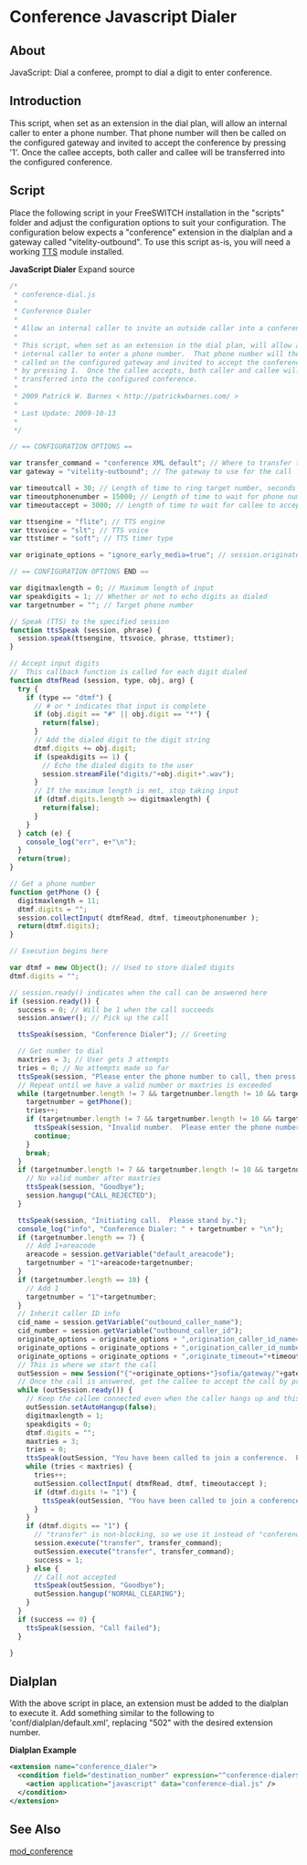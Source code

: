 
# Conference Javascript Dialer 

 

## About

JavaScript: Dial a conferee, prompt to dial a digit to enter conference. 


## Introduction 

This script, when set as an extension in the dial plan, will allow an internal caller to enter a phone number. That phone number will then be called on the configured gateway and invited to accept the conference by pressing '1'. Once the callee accepts, both caller and callee will be transferred into the configured conference.

##  Script 

Place the following script in your FreeSWITCH installation in the "scripts" folder and adjust the configuration options to suit your configuration. The configuration below expects a "conference" extension in the dialplan and a gateway called "vitelity-outbound". To use this script as-is, you will need a working [TTS](https://freeswitch.org/confluence/label/FREESWITCH/tts) module installed.

**JavaScript Dialer** Expand source 

```js
/*
 * conference-dial.js
 *
 * Conference Dialer
 *
 * Allow an internal caller to invite an outside caller into a conference.
 *
 * This script, when set as an extension in the dial plan, will allow an
 * internal caller to enter a phone number.  That phone number will then be
 * called on the configured gateway and invited to accept the conference
 * by pressing 1.  Once the callee accepts, both caller and callee will be
 * transferred into the configured conference.
 *
 * 2009 Patrick W. Barnes < http://patrickwbarnes.com/ >
 *
 * Last Update: 2009-10-13
 *
 */

// == CONFIGURATION OPTIONS ==

var transfer_command = "conference XML default"; // Where to transfer the parties
var gateway = "vitelity-outbound"; // The gateway to use for the call

var timeoutcall = 30; // Length of time to ring target number, seconds
var timeoutphonenumber = 15000; // Length of time to wait for phone number input, ms
var timeoutaccept = 3000; // Length of time to wait for callee to accept, ms

var ttsengine = "flite"; // TTS engine
var ttsvoice = "slt"; // TTS voice
var ttstimer = "soft"; // TTS timer type

var originate_options = "ignore_early_media=true"; // session.originate flags

// == CONFIGURATION OPTIONS END ==

var digitmaxlength = 0; // Maximum length of input
var speakdigits = 1; // Whether or not to echo digits as dialed
var targetnumber = ""; // Target phone number

// Speak (TTS) to the specified session
function ttsSpeak (session, phrase) {
  session.speak(ttsengine, ttsvoice, phrase, ttstimer);
}

// Accept input digits
//  This callback function is called for each digit dialed
function dtmfRead (session, type, obj, arg) {
  try {
    if (type == "dtmf") {
      // # or * indicates that input is complete
      if (obj.digit == "#" || obj.digit == "*") {
        return(false);
      }
      // Add the dialed digit to the digit string
      dtmf.digits += obj.digit;
      if (speakdigits == 1) {
        // Echo the dialed digits to the user
        session.streamFile("digits/"+obj.digit+".wav");
      }
      // If the maximum length is met, stop taking input
      if (dtmf.digits.length >= digitmaxlength) {
        return(false);
      }
    }
  } catch (e) {
    console_log("err", e+"\n");
  }
  return(true);
}

// Get a phone number
function getPhone () {
  digitmaxlength = 11;
  dtmf.digits = "";
  session.collectInput( dtmfRead, dtmf, timeoutphonenumber );
  return(dtmf.digits);
}

// Execution begins here

var dtmf = new Object(); // Used to store dialed digits
dtmf.digits = "";

// session.ready() indicates when the call can be answered here
if (session.ready()) {
  success = 0; // Will be 1 when the call succeeds
  session.answer(); // Pick up the call

  ttsSpeak(session, "Conference Dialer"); // Greeting

  // Get number to dial
  maxtries = 3; // User gets 3 attempts
  tries = 0; // No attempts made so far
  ttsSpeak(session, "Please enter the phone number to call, then press pound.");
  // Repeat until we have a valid number or maxtries is exceeded
  while (targetnumber.length != 7 && targetnumber.length != 10 && targetnumber.length != 11 && tries < maxtries) {
    targetnumber = getPhone();
    tries++;
    if (targetnumber.length != 7 && targetnumber.length != 10 && targetnumber.length != 11) {
      ttsSpeak(session, "Invalid number.  Please enter the phone number to call, then press pound.");
      continue;
    }
    break;
  }
  if (targetnumber.length != 7 && targetnumber.length != 10 && targetnumber.length != 11) {
    // No valid number after maxtries
    ttsSpeak(session, "Goodbye");
    session.hangup("CALL_REJECTED");
  }

  ttsSpeak(session, "Initiating call.  Please stand by.");
  console_log("info", "Conference Dialer: " + targetnumber + "\n");
  if (targetnumber.length == 7) {
    // Add 1+areacode
    areacode = session.getVariable("default_areacode");
    targetnumber = "1"+areacode+targetnumber;
  }
  if (targetnumber.length == 10) {
    // Add 1
    targetnumber = "1"+targetnumber;
  }
  // Inherit caller ID info
  cid_name = session.getVariable("outbound_caller_name");
  cid_number = session.getVariable("outbound_caller_id");
  originate_options = originate_options + ",origination_caller_id_name="+cid_name;
  originate_options = originate_options + ",origination_caller_id_number="+cid_number;
  originate_options = originate_options + ",originate_timeout="+timeoutcall;
  // This is where we start the call
  outSession = new Session("{"+originate_options+"}sofia/gateway/"+gateway+"/"+targetnumber);
  // Once the call is answered, get the callee to accept the call by pressing 1
  while (outSession.ready()) {
    // Keep the callee connected even when the caller hangs up and this script has ended
    outSession.setAutoHangup(false);
    digitmaxlength = 1;
    speakdigits = 0;
    dtmf.digits = "";
    maxtries = 3;
    tries = 0;
    ttsSpeak(outSession, "You have been called to join a conference.  Press 1 to accept.");
    while (tries < maxtries) {
      tries++;
      outSession.collectInput( dtmfRead, dtmf, timeoutaccept );
      if (dtmf.digits != "1") {
        ttsSpeak(outSession, "You have been called to join a conference.  Press 1 to accept.");
      }
    }
    if (dtmf.digits == "1") {
      // "transfer" is non-blocking, so we use it instead of "conference"
      session.execute("transfer", transfer_command);
      outSession.execute("transfer", transfer_command);
      success = 1;
    } else {
      // Call not accepted
      ttsSpeak(outSession, "Goodbye");
      outSession.hangup("NORMAL_CLEARING");
    }
  }
  if (success == 0) {
    ttsSpeak(session, "Call failed");
  }

}
```

##  Dialplan 

With the above script in place, an extension must be added to the dialplan to execute it. Add something similar to the following to 'conf/dialplan/default.xml', replacing "502" with the desired extension number.

**Dialplan Example**

```xml
<extension name="conference_dialer">
  <condition field="destination_number" expression="^conference-dialer$|^502$">
    <action application="javascript" data="conference-dial.js" />
  </condition>
</extension>

```

## See Also

[mod\_conference](../Modules/mod_conference_3965534.mdx#list)


